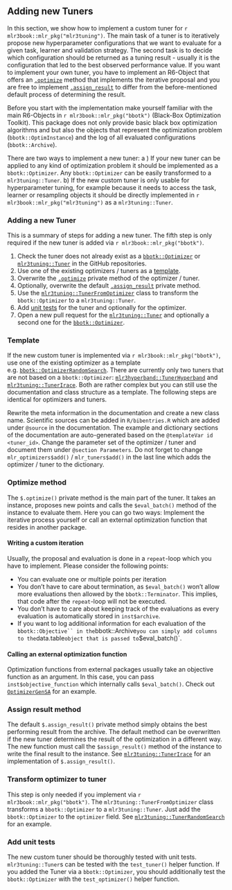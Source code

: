 ## Adding new Tuners {#extending-tuners}

In this section, we show how to implement a custom tuner for `r mlr3book::mlr_pkg("mlr3tuning")`.
The main task of a tuner is to iteratively propose new hyperparameter configurations that we want to evaluate for a given task, learner and validation strategy.
The second task is to decide which configuration should be returned as a tuning result - usually it is the configuration that led to the best observed performance value.
If you want to implement your own tuner, you have to implement an R6-Object that offers an  [`.optimize`](#tuner-optimize) method that implements the iterative proposal and you are free to implement [`.assign_result`](#tuner-add-result) to differ from the before-mentioned default process of determining the result.

Before you start with the implementation make yourself familiar with the main R6-Objects in `r mlr3book::mlr_pkg("bbotk")` (Black-Box Optimization Toolkit).
This package does not only provide basic black box optimization algorithms and but also the objects that represent the optimization problem (`bbotk::OptimInstance`) and the log of all evaluated configurations (`bbotk::Archive`).

There are two ways to implement a new tuner:
a ) If your new tuner can be applied to any kind of optimization problem it should be implemented as a `bbotk::Optimizer`.
Any `bbotk::Optimizer` can be easily transformed to a `mlr3tuning::Tuner`.
b) If the new custom tuner is only usable for hyperparameter tuning, for example because it needs to access the task, learner or resampling objects it should be directly implemented in `r mlr3book::mlr_pkg("mlr3tuning")` as a `mlr3tuning::Tuner`.

### Adding a new Tuner {#extending-tuners-summary}

This is a summary of steps for adding a new tuner.
The fifth step is only required if the new tuner is added via `r mlr3book::mlr_pkg("bbotk")`.

1. Check the tuner does not already exist as a [`bbotk::Optimizer`](https://github.com/mlr-org/bbotk/tree/master/R) or [`mlr3tuning::Tuner`](https://github.com/mlr-org/mlr3tuning/tree/master/R) in the GitHub repositories.
2. Use one of the existing optimizers / tuners as a [template](#tuner-template).
3. Overwrite the [`.optimize`](#tuner-optimize) private method of the optimizer / tuner.
4. Optionally, overwrite the default [`.assign_result`](#tuner-add-result) private method.
5. Use the [`mlr3tuning::TunerFromOptimizer`](#tuner-from-optimizer) class to transform the `bbotk::Optimizer` to a `mlr3tuning::Tuner`.
6. Add [unit tests](#tuner-test) for the tuner and optionally for the optimizer.
7. Open a new pull request for the [`mlr3tuning::Tuner`](https://github.com/mlr-org/mlr3tuning/pulls) and optionally a second one for the [`bbotk::Optimizer`](https://github.com/mlr-org/bbotk/pulls).

### Template {#tuner-template}

If the new custom tuner is implemented via `r mlr3book::mlr_pkg("bbotk")`, use one of the existing optimizer as a template e.g. [`bbotk::OptimizerRandomSearch`](https://github.com/mlr-org/bbotk/blob/master/R/OptimizerRandomSearch.R). There are currently only two tuners that are not based on a `bbotk::Optimizer`: [`mlr3hyperband::TunerHyperband`](https://github.com/mlr-org/mlr3hyperband/blob/master/R/TunerHyperband.R) and [`mlr3tuning::TunerIrace`](https://github.com/mlr-org/mlr3tuning/blob/master/R/TunerIrace.R). Both are rather complex but you can still use the documentation and class structure as a template. The following steps are identical for optimizers and tuners.

Rewrite the meta information in the documentation and create a new class name.
Scientific sources can be added in `R/bibentries.R` which are added under `@source` in the documentation.
The example and dictionary sections of the documentation are auto-generated based on the `@templateVar id <tuner_id>`.
Change the parameter set of the optimizer / tuner and document them under `@section Parameters`.
Do not forget to change `mlr_optimizers$add()` / `mlr_tuners$add()` in the last line which adds the optimizer / tuner to the dictionary.

### Optimize method {#tuner-optimize}

The `$.optimize()` private method is the main part of the tuner.
It takes an instance, proposes new points and calls the `$eval_batch()` method of the instance to evaluate them.
Here you can go two ways: Implement the iterative process yourself or call an external optimization function that resides in another package.

#### Writing a custom iteration

Usually, the proposal and evaluation is done in a `repeat`-loop which you have to implement.
Please consider the following points:

- You can evaluate one or multiple points per iteration
- You don't have to care about termination, as `$eval_batch()` won't allow more evaluations then allowed by the `bbotk::Terminator`. This implies, that code after the `repeat`-loop will not be executed.
- You don't have to care about keeping track of the evaluations as every evaluation is automatically stored in `inst$archive`.
- If you want to log additional information for each evaluation of the `bbotk::Objective`` in the `bbotk::Archive` you can simply add columns to the `data.table` object that is passed to `$eval_batch()`.


#### Calling an external optimization function

Optimization functions from external packages usually take an objective function as an argument.
In this case, you can pass `inst$objective_function` which internally calls `$eval_batch()`.
Check out [`OptimizerGenSA`](https://github.com/mlr-org/bbotk/blob/master/R/OptimizerGenSA.R) for an example.

### Assign result method {#tuner-add-result}

The default `$.assign_result()` private method simply obtains the best performing result from the archive.
The default method can be overwritten if the new tuner determines the result of the optimization in a different way.
The new function must call the `$assign_result()` method of the instance to write the final result to the instance.
See [`mlr3tuning::TunerIrace`](https://github.com/mlr-org/mlr3tuning/blob/master/R/TunerIrace.R) for an implementation of `$.assign_result()`.

### Transform optimizer to tuner {#tuner-from-optimizer}

This step is only needed if you implement via `r mlr3book::mlr_pkg("bbotk")`.
The `mlr3tuning::TunerFromOptimizer` class transforms a `bbotk::Optimizer` to a `mlr3tuning::Tuner`.
Just add the `bbotk::Optimizer` to the `optimizer` field.
See [`mlr3tuning::TunerRandomSearch`](https://github.com/mlr-org/mlr3tuning/blob/master/R/TunerRandomSearch.R) for an example.

### Add unit tests {#tuner-test}

The new custom tuner should be thoroughly tested with unit tests.
`mlr3tuning::Tuner`s can be tested with the `test_tuner()` helper function.
If you added the Tuner via a `bbotk::Optimizer`, you should additionally test the `bbotk::Optimizer` with the `test_optimizer()` helper function.
